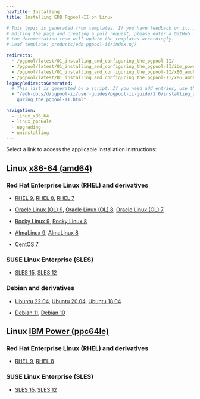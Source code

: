 ```yaml
---
navTitle: Installing
title: Installing EDB Pgpool-II on Linux

# This topic is generated from templates. If you have feedback on it, instead of
# editing the page and creating a pull request, please enter a GitHub issue and
# the documentation team will update the templates accordingly.
# Leaf template: products/edb-pgpool-ii/index.njk

redirects:
  - /pgpool/latest/01_installing_and_configuring_the_pgpool-II/
  - /pgpool/latest/01_installing_and_configuring_the_pgpool-II/ibm_power_ppc64le/12_pgpool_sles12_ppcle/
  - /pgpool/latest/01_installing_and_configuring_the_pgpool-II/x86_amd64/03_pgpool_rhel7_x86/
  - /pgpool/latest/01_installing_and_configuring_the_pgpool-II/x86_amd64/08_pgpool_ubuntu18_deb9_x86/
legacyRedirectsGenerated:
  # This list is generated by a script. If you need add entries, use the `legacyRedirects` key.
  - "/edb-docs/d/pgpool-ii/user-guides/pgpool-ii-guide/1.0/installing_and_confi\
    guring_the_pgpool-II.html"

navigation:
  - linux_x86_64
  - linux_ppc64le
  - upgrading
  - uninstalling
---
```


Select a link to access the applicable installation instructions:

## Linux [x86-64 (amd64)](linux_x86_64)

### Red Hat Enterprise Linux (RHEL) and derivatives

- [RHEL 9](linux_x86_64/pgpool_rhel_9), [RHEL 8](linux_x86_64/pgpool_rhel_8), [RHEL 7](linux_x86_64/pgpool_rhel_7)

- [Oracle Linux (OL) 9](linux_x86_64/pgpool_rhel_9), [Oracle Linux (OL) 8](linux_x86_64/pgpool_rhel_8), [Oracle Linux (OL) 7](linux_x86_64/pgpool_rhel_7)

- [Rocky Linux 9](linux_x86_64/pgpool_other_linux_9), [Rocky Linux 8](linux_x86_64/pgpool_other_linux_8)

- [AlmaLinux 9](linux_x86_64/pgpool_other_linux_9), [AlmaLinux 8](linux_x86_64/pgpool_other_linux_8)

- [CentOS 7](linux_x86_64/pgpool_centos_7)

### SUSE Linux Enterprise (SLES)

- [SLES 15](linux_x86_64/pgpool_sles_15), [SLES 12](linux_x86_64/pgpool_sles_12)

### Debian and derivatives

- [Ubuntu 22.04](linux_x86_64/pgpool_ubuntu_22), [Ubuntu 20.04](linux_x86_64/pgpool_ubuntu_20), [Ubuntu 18.04](linux_x86_64/pgpool_ubuntu_18)

- [Debian 11](linux_x86_64/pgpool_debian_11), [Debian 10](linux_x86_64/pgpool_debian_10)

## Linux [IBM Power (ppc64le)](linux_ppc64le)

### Red Hat Enterprise Linux (RHEL) and derivatives

- [RHEL 9](linux_ppc64le/pgpool_rhel_9), [RHEL 8](linux_ppc64le/pgpool_rhel_8)

### SUSE Linux Enterprise (SLES)

- [SLES 15](linux_ppc64le/pgpool_sles_15), [SLES 12](linux_ppc64le/pgpool_sles_12)
